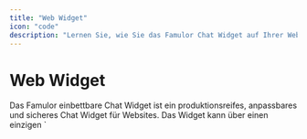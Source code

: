 ```yaml
---
title: "Web Widget"
icon: "code"
description: "Lernen Sie, wie Sie das Famulor Chat Widget auf Ihrer Website einbetten"
---
```


# Web Widget

<Note>
  Das Famulor einbettbare Chat Widget ist ein produktionsreifes, anpassbares und sicheres Chat Widget für Websites. Das Widget kann über einen einzigen `<script>` Tag eingebettet werden—kein Backend-Proxy erforderlich.
</Note>

## Übersicht

<Card title="Was ist das Famulor Web Widget?" color="blue">
  <p>
  Das Famulor Web Widget ermöglicht es Ihren Website-Besuchern, direkt über einen Voice-Chat-Button mit Ihrem KI-Assistenten zu interagieren. Das Widget ist vollständig anpassbar und kann nahtlos in jede Website integriert werden.

  </p>
</Card>

## Zugriff auf das Web Widget

<Card title="Widget konfigurieren" icon="headset" iconType="regular" color="green">
  <p>
  Sie finden die Web Widget Einstellungen hier:</p>

  <ol>
  <li>
  Gehen Sie zu "Assistenten".</li>

  
  <li>
  Wählen Sie Ihren Assistenten aus.</li>

  
  <li>
  Klicken Sie auf "Bearbeitung".</li>

  
  <li>
  Navigieren Sie zu "Web Widget".</li>

  </ol>
</Card>

## Widget-Konfiguration

<CardGroup cols={2}>
  <Card title="Live-Vorschau" icon="eye" color="blue">
    <ul>
    <li>
    Sehen Sie eine Echtzeit-Vorschau Ihres Widgets.</li>

    
    <li>
    Auto-Updates bei Änderungen.</li>

    
    <li>
    Testen Sie die Funktionalität direkt.</li>

    </ul>
  </Card>
  <Card title="Anpassungsoptionen" icon="palette" color="purple">
    <ul>
    <li>
    Position auf der Website wählen.</li>

    
    <li>
    Primärfarbe anpassen.</li>

    
    <li>
    Button- und Menü-Texte bearbeiten.</li>

    </ul>
  </Card>
</CardGroup>

## Anpassungsoptionen

### 1. Allgemeine Einstellungen

<Card title="Position und Farbe" icon="book-user" color="orange">
  <ul>
  <li>
  Position:

   Wählen Sie die Position des Widgets (z.B. "Unten rechts").</li>

  
  <li>
  Primärfarbe:

   Anpassung der Widget-Farbe (z.B. #3B82F6).</li>

  </ul>
</Card>

### 2. Button-Konfiguration

<CodeGroup>

````text
// Primärer Text, der auf dem Widget-Button angezeigt wird
Need help?
```text
// Sekundärer Text, der unter dem Haupt-Button-Text angezeigt wird
Start voice chat ✨
````

</CodeGroup>

### 3. Menü-Konfiguration

<CodeGroup>

````text
// Titel im Widget-Header
Voice AI
```text
// Untertitel im Widget-Header
Ready to help ✨
```text
// Titel, der angezeigt wird, wenn das Modal geöffnet wird
Ready to chat?
```text
// Text auf dem Button, der das Gespräch startet
Start Voice Chat
```text
// Beschreibungstext im Modal
Click below to start your voice conversation
````

</CodeGroup>

## Script-Tag Integration

<Card title="Einfache Integration" icon="code" color="green">
  <p>
  Kopieren Sie den generierten Script-Tag und fügen Sie ihn in Ihre Website ein:

  </p>
</Card>

### Beispiel Script-Tag

```html
<script 
  src="https://app.famulor.de/embed.js" 
  data-assistant-id="5c92d914-9099-4d5-8f09-096ada2ade0" 
  data-position="right-bottom" 
  data-color="#3B82F6" 
  data-header-title="Voice AI" 
  data-header-subtitle="Ready to help ✨" 
  data-button-main-text="Need help?" 
  data-button-sub-text="Start voice chat ✨" 
  data-start-button-text="Start Voice Chat" 
  data-modal-title="Ready to chat?" 
  data-modal-description="Click below to start your voice conversation">
</script>
```

<Warning>
  **Verwendung:** Fügen Sie diesen Script-Tag überall in den HTML-Code Ihrer Website ein, vorzugsweise vor dem schließenden `&lt;/body&gt;`-Tag.
</Warning>

## Data-Attribute Erklärung

<Card title="Verfügbare Attribute" icon="list" color="blue">
  <ul>
  <li>
  data-assistant-id:

   Eindeutige ID Ihres Assistenten.</li>

  
  <li>
  data-position:

   Position des Widgets (z.B. "right-bottom").</li>

  
  <li>
  data-color:

   Primärfarbe des Widgets.</li>

  
  <li>
  data-header-title:

   Titel im Widget-Header.</li>

  
  <li>
  data-header-subtitle:

   Untertitel im Widget-Header.</li>

  
  <li>
  data-button-main-text:

   Haupt-Button-Text.</li>

  
  <li>
  data-button-sub-text:

   Unter-Button-Text.</li>

  
  <li>
  data-start-button-text:

   Text des Start-Buttons.</li>

  
  <li>
  data-modal-title:

   Modal-Titel.</li>

  
  <li>
  data-modal-description:

   Modal-Beschreibung.</li>

  </ul>
</Card>

## Positionierungsoptionen

<CardGroup cols={1}>
  <Card title="Verfügbare Positionen" icon="compass" color="green">
    <ul>
    <li>
    right-bottom:

     Unten rechts</li>

    
    <li>
    left-bottom:

     Unten links</li>

    
    <li>
    right-top:

     Oben rechts</li>

    
    <li>
    left-top:

     Oben links</li>

    </ul>
  </Card>
  <Card title="Empfohlene Position" icon="star" color="blue">
    <p>
    Unten rechts

     ist die häufigste und benutzerfreundlichste Position für Chat-Widgets auf Websites.

    </p>
  </Card>
</CardGroup>

## Anpassungstipps

<Card title="Best Practices" icon="lightbulb" color="yellow">
  <ul>
  <li>
  Farben:

   Wählen Sie eine Farbe, die zu Ihrem Branding passt.</li>

  
  <li>
  Texte:

   Verwenden Sie einladende und klare Formulierungen.</li>

  
  <li>
  Position:

   Achten Sie darauf, dass das Widget andere wichtige Elemente nicht verdeckt.</li>

  
  <li>
  Test:

   Testen Sie das Widget auf verschiedenen Geräten und Bildschirmgrößen.</li>

  </ul>
</Card>

## Integration in verschiedene Plattformen

<CardGroup cols={2}>
  <Card title="WordPress" icon="wordpress" color="blue">
    <p>
    Fügen Sie den Script-Tag in den Footer Ihres Themes oder verwenden Sie ein Plugin für benutzerdefinierte Scripts.

    </p>
  </Card>
  <Card title="HTML/CSS Websites" icon="code" color="green">
    <p>
    Fügen Sie den Script-Tag direkt vor dem schließenden `&lt;/body&gt;`-Tag in Ihre HTML-Dateien ein.

    </p>
  </Card>
</CardGroup>

<CardGroup cols={2}>
  <Card title="React/Vue/Angular" icon="react" color="orange">
    <p>
    Integrieren Sie den Script-Tag über Ihren Package Manager oder fügen Sie ihn direkt in die `index.html` ein.

    </p>
  </Card>
  <Card title="CMS-Systeme" icon="cms" color="purple">
    <p>
    Nutzen Sie die Script-Injection-Features Ihres CMS oder fügen Sie den Code in die Template-Dateien ein.

    </p>
  </Card>
</CardGroup>

## Sicherheit und Performance

<Card title="Produktionsbereit" icon="shield" color="green">
  <ul>
  <li>
  Sicher:

   Alle Daten werden verschlüsselt übertragen.</li>

  
  <li>
  Schnell:

   Minimale Ladezeiten durch optimierte Scripts.</li>

  
  <li>
  Zuverlässig:

   99.9% Verfügbarkeit.</li>

  
  <li>
  DSGVO-konform:

   Entspricht deutschen Datenschutzbestimmungen.</li>

  </ul>
</Card>

## Testen des Widgets

<Card title="Widget testen" icon="test-tube" color="purple">
  <ol>
  <li>
  Live-Vorschau nutzen:

   Verwenden Sie die Vorschau im Dashboard.</li>

  
  <li>
  Staging-Umgebung:

   Testen Sie das Widget zunächst auf einer Test-Website.</li>

  
  <li>
  Verschiedene Geräte:

   Testen Sie auf Desktop, Tablet und Mobile.</li>

  
  <li>
  Browser-Tests:

   Prüfen Sie die Kompatibilität mit verschiedenen Browsern.</li>

  
  <li>
  Funktionstest:

   Starten Sie einen echten Voice-Chat zur Überprüfung.</li>

  </ol>
</Card>

## Häufige Probleme und Lösungen

<Card title="Troubleshooting" icon="help-circle" color="red">
  <ul>
  <li>
  Widget wird nicht angezeigt:

   Überprüfen Sie, ob der Script-Tag korrekt eingebettet wurde.</li>

  
  <li>
  Farben falsch:

   Stellen Sie sicher, dass der Hex-Code (#) korrekt formatiert ist.</li>

  
  <li>
  Position passt nicht:

   Verwenden Sie die verfügbaren Positionswerte.</li>

  
  <li>
  Text wird nicht angezeigt:

   Prüfen Sie die data-attribute auf Schreibfehler.</li>

  </ul>
</Card>

## Hilfe benötigt?

<Tip>
  Unser Support-Team kann Ihnen bei der Integration des Web Widgets helfen.
</Tip>

<Card title="Support kontaktieren" icon="headphones" color="blue" href="[https://famulor.de/support](https://famulor.de/support)">
  Benötigen Sie Hilfe bei der Widget-Integration? Kontaktieren Sie unser Support-Team.
</Card>
